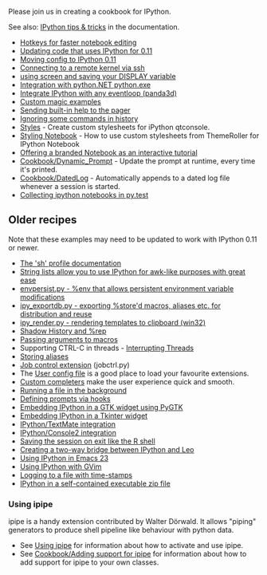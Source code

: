 Please join us in creating a cookbook for IPython.

See also: [http://ipython.org/ipython-doc/stable/interactive/tips.html IPython tips & tricks] in the documentation.

* [[Cookbook/Hotkeys for faster notebook editing|Hotkeys for faster notebook editing]]
* [[Cookbook/Updating code that uses IPython for 0.11|Updating code that uses IPython for 0.11]]
* [[Cookbook/Moving config to IPython 0.11|Moving config to IPython 0.11]]
* [[Cookbook/Connecting to a remote kernel via ssh|Connecting to a remote kernel via ssh]]
* [[Cookbook/Running Screen|using screen and saving your DISPLAY variable]]
* [[Cookbook/python.NET|Integration with python.NET python.exe]]
* [[Cookbook/Integrate_with_any_loop(panda3d_example) | Integrate IPython with any eventloop (panda3d)]]
* [[Cookbook/Custom_magic_examples|Custom magic examples]]
* [[Cookbook/Sending built-in help to the pager|Sending built-in help to the pager]]
* [[Cookbook/Ignoring some commands in history|Ignoring some commands in history]]
* [[Cookbook/Styles | Styles]] - Create custom stylesheets for iPython qtconsole.
* [[Cookbook/Styling_Notebook | Styling Notebook]] - How to use custom stylesheets from ThemeRoller for IPython Notebook
* [[Cookbook/Branded_Notebook_Interactive_Tutorial|Offering a branded Notebook as an interactive tutorial]]
* [[Cookbook/Dynamic_Prompt]] - Update the prompt at runtime, every time it's printed.
* [[Cookbook/DatedLog]] - Automatically appends to a dated log file whenever a session is started.
* [[Cookbook/PyTestNotebook | Collecting ipython notebooks in py.test]]

== Older recipes ==

Note that these examples may need to be updated to work with IPython 0.11 or newer.

* [[Cookbook/The sh profile|The 'sh' profile documentation]]
* [[Cookbook/String list processing|String lists allow you to use IPython for awk-like purposes with great ease]]
* [[Cookbook/envpersist|envpersist.py - %env that allows persistent environment variable modifications]]
* [[Cookbook/ipy_exportdb|ipy_exportdb.py - exporting %store'd macros, aliases etc. for distribution and reuse]]
* [[Cookbook/ipy_render|ipy_render.py - rendering templates to clipboard (win32)]]
* [[Cookbook/Shadow History|Shadow History and %rep]]
* [[Cookbook/Macro arguments|Passing arguments to macros]]
* Supporting CTRL-C in threads - [[Cookbook/Interrupting threads|Interrupting Threads]]
* [[Cookbook/Storing aliases|Storing aliases]]
* [[Cookbook/Job control extension|Job control extension]] (jobctrl.py)
* The [[Cookbook/User config file|User config file]] is a good place to load your favourite extensions.
* [[Cookbook/Custom completers|Custom completers]] make the user experience quick and smooth.
* [[Cookbook/Running a file in the background|Running a file in the background]]
* [[Cookbook/Defining prompts via hooks|Defining prompts via hooks]]
* [[Old Embedding/GTK|Embedding IPython in a GTK widget using PyGTK]]
* [[Old Embedding/Tkinter|Embedding IPython in a Tkinter widget]]
* [[Cookbook/Using IPython with TextMate|IPython/TextMate integration]]
* [[Cookbook/Using IPython with Console2|IPython/Console2 integration]]
* [[Cookbook/Saving the session on exit|Saving the session on exit like the R shell]]
* [[Cookbook/Leo IPython Bridge|Creating a two-way bridge between IPython and Leo]]
* [[Cookbook/IPythonEmacs23|Using IPython in Emacs 23]]
* [[Cookbook/GVim integration|Using IPython with GVim]]
* [[Cookbook/Logging|Logging to a file with time-stamps]]
* [[Cookbook/Standalone executable zip|IPython in a self-contained executable zip file]]

=== Using ipipe ===
ipipe is a handy extension contributed by Walter Dörwald. It allows "piping" generators to produce shell pipeline like behaviour with python data.

* See [[Using ipipe]] for information about how to activate and use ipipe.
* See [[Cookbook/Adding support for ipipe]] for information about how to add support for ipipe to your own classes.